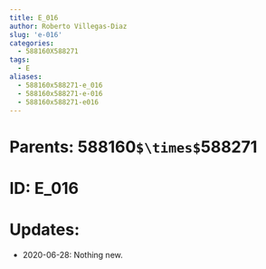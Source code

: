 ```yaml
---
title: E_016
author: Roberto Villegas-Diaz
slug: 'e-016'
categories:
  - 588160X588271
tags:
  - E
aliases:
  - 588160x588271-e_016
  - 588160x588271-e-016
  - 588160x588271-e016
---
```


# **Parents**: 588160`$\times$`588271
# **ID**: E_016
# **Updates**: 
 - 2020-06-28: Nothing new.
